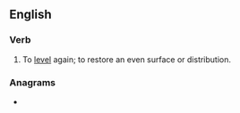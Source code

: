 ==English==

===Verb===
{{en-verb}}
# To [[level]] again; to restore an even surface or distribution.

===Anagrams===
* {{anagrams|en|Revelle|leveler}}